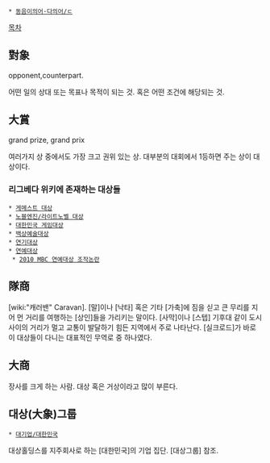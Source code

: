  * [[동음이의어·다의어/ㄷ]]

[[목차]]
== 對象 ==
opponent,counterpart.

어떤 일의 상대 또는 목표나 목적이 되는 것. 혹은 어떤 조건에 해당되는 것.

== 大賞 ==
grand prize, grand prix

여러가지 상 중에서도 가장 크고 권위 있는 상. 대부분의 대회에서 1등하면 주는 상이 대상이다.
=== 리그베다 위키에 존재하는 대상들 ===
 * [[게메스트 대상]]
 * [[노블엔진/라이트노벨 대상]]
 * [[대한민국 게임대상]]
 * [[백상예술대상]]
 * [[연기대상]]
 * [[연예대상]]
  * [[2010 MBC 연예대상 조작논란]]

== 隊商 ==
[wiki:"캐러밴" Caravan]. [말]이나 [낙타] 혹은 기타 [가축]에 짐을 싣고 큰 무리를 지어 먼 거리를 여행하는 [상인]들을 가리키는 말이다. [사막]이나 [스텝] 기후대 같이 도시 사이의 거리가 멀고 교통이 발달하기 힘든 지역에서 주로 나타난다. [실크로드]가 바로 이 대상들이 다니는 대표적인 무역로 중 하나였다.

== 大商 ==
장사를 크게 하는 사람. 대상 혹은 거상이라고 많이 부른다.

== 대상(大象)그룹 ==
 * [[대기업/대한민국]]

대상홀딩스를 지주회사로 하는 [대한민국]의 기업 집단. [대상그룹] 참조.
